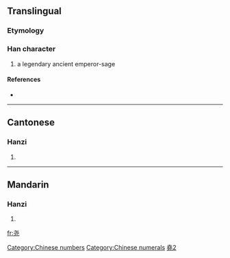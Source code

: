 {{also|堯}}
==Translingual==

===Etymology===
{{Han simp|堯}}

===Han character===
{{Han char|rn=43|rad=尢|as=03|sn=6|four=|canj=十心一山 (JPMU)}}

# a legendary ancient emperor-sage

====References====
* {{Han ref|kx=0298.081|hdz=10552.100|uh=5C27|ud=23591}}

[[Category:Chinese numbers]]
[[Category:Chinese numerals]]

----

==Cantonese==

===Hanzi===
{{yue-hanzi|jyut=|y=yiu4}}

# {{defn|Cantonese}}

----

==Mandarin==

===Hanzi===
{{cmn-hanzi|tra=堯|pin=[[yáo]] ([[yao2]])|wg=yao<sup>2</sup>}}

# {{defn|Mandarin}}

[[Category:CJKV characters simplified differently in Japan and China|堯2]]

[[fr:尧]]